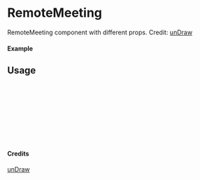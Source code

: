 
<Meta of={RemoteMeeting} title="unDraw/RemoteMeeting" />

# RemoteMeeting

RemoteMeeting component with different props.
Credit: [unDraw](https://undraw.co/illustrations)

#### Example

<Canvas of={RemoteMeeting.Primary} />

## Usage

```ts
import { RemoteMeeting } from "yadl-ui";

const Example = () => {
  return (
      <RemoteMeeting />
  );
};

export default Example;
```

#### Credits
[unDraw](https://undraw.co/illustrations)
